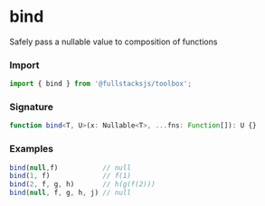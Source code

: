 # bind

Safely pass a nullable value to composition of functions

### Import

```typescript copy
import { bind } from '@fullstacksjs/toolbox';
```

### Signature

```typescript copy
function bind<T, U>(x: Nullable<T>, ...fns: Function[]): U {}
```

### Examples

```typescript copy
bind(null,f)           // null
bind(1, f)             // f(1)
bind(2, f, g, h)       // h(g(f(2)))
bind(null, f, g, h, j) // null
```

